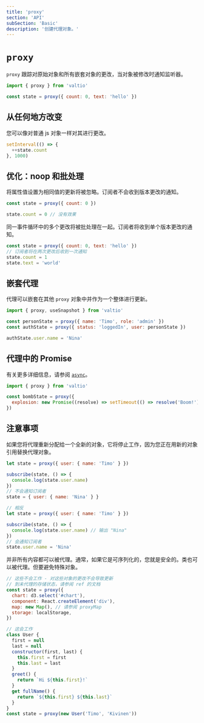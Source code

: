 ```yaml
---
title: 'proxy'
section: 'API'
subSection: 'Basic'
description: '创建代理对象。'
---
```


# `proxy`

`proxy` 跟踪对原始对象和所有嵌套对象的更改，当对象被修改时通知监听器。

```js
import { proxy } from 'valtio'

const state = proxy({ count: 0, text: 'hello' })
```

## 从任何地方改变

您可以像对普通 js 对象一样对其进行更改。

```js
setInterval(() => {
  ++state.count
}, 1000)
```

## 优化：noop 和批处理

将属性值设置为相同值的更新将被忽略。订阅者不会收到版本更改的通知。

```js
const state = proxy({ count: 0 })

state.count = 0 // 没有效果
```

同一事件循环中的多个更改将被批处理在一起。订阅者将收到单个版本更改的通知。

```js
const state = proxy({ count: 0, text: 'hello' })
// 订阅者将在两次更改后收到一次通知
state.count = 1
state.text = 'world'
```

## 嵌套代理

代理可以嵌套在其他 `proxy` 对象中并作为一个整体进行更新。

```jsx
import { proxy, useSnapshot } from 'valtio'

const personState = proxy({ name: 'Timo', role: 'admin' })
const authState = proxy({ status: 'loggedIn', user: personState })

authState.user.name = 'Nina'
```

## 代理中的 Promise

有关更多详细信息，请参阅 [`async`](../../guides/async)。

```jsx
import { proxy } from 'valtio'

const bombState = proxy({
  explosion: new Promise((resolve) => setTimeout(() => resolve('Boom!'), 3000)),
})
```

## 注意事项

如果您将代理重新分配给一个全新的对象，它将停止工作，因为您正在用新的对象引用替换代理对象。

```jsx
let state = proxy({ user: { name: 'Timo' } })

subscribe(state, () => {
  console.log(state.user.name)
})
// 不会通知订阅者
state = { user: { name: 'Nina' } }

// 相反
let state = proxy({ user: { name: 'Timo' } })

subscribe(state, () => {
  console.log(state.user.name) // 输出 "Nina"
})
// 会通知订阅者
state.user.name = 'Nina'
```

并非所有内容都可以被代理。通常，如果它是可序列化的，您就是安全的。类也可以被代理。但要避免特殊对象。

```jsx
// 这些不会工作 - 对这些对象的更改不会导致更新
// 到未代理的存储状态，请参阅 ref 的文档
const state = proxy({
  chart: d3.select('#chart'),
  component: React.createElement('div'),
  map: new Map(), // 请参阅 proxyMap
  storage: localStorage,
})

// 这会工作
class User {
  first = null
  last = null
  constructor(first, last) {
    this.first = first
    this.last = last
  }
  greet() {
    return `Hi ${this.first}!`
  }
  get fullName() {
    return `${this.first} ${this.last}`
  }
}
const state = proxy(new User('Timo', 'Kivinen'))
```
